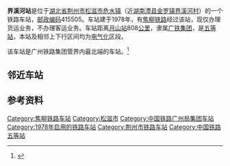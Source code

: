 {{noteTA
|1=zh-cn:始发车次; zh-hk:列車班次;
|2=zh-cn:车次; zh-hk:班次;
}}
{{Infobox China railway station 
|车站名称 = 界溪河站
|图片 = No free image-zh.png
|车站名称拼音 = Jiexihe
|英文名称 = Jiexihe Railway Station
|车站地址 = [[湖北省|湖北省]][[荆州市|荆州市]][[松滋市|松滋市]][[危水镇|危水镇]]与[[湖南省|湖南省]][[常德市|常德市]][[澧县|澧县]][[金罗镇_(澧县)|金罗镇]]交界处
|坐标 = {{coord|29|54|04|N|111|36|19|E|display=inline,title}}
|归属 = [[广州铁路（集团）公司|广铁集团]]
|车站等级 = [[五等站_(中铁)|五等站]]
|线路 = [[焦柳铁路|焦柳铁路]]
}}
'''界溪河站'''是位于[[湖北省|湖北省]][[荆州市|荆州市]][[松滋市|松滋市]][[危水镇|危水镇]]（近[[湖南|湖南]][[澧县|澧县]][[金罗镇_(澧县)|金罗镇]][[界溪河村|界溪河村]]）的一个铁路车站，[[邮政编码|邮政编码]]415505。车站建于1978年，有[[焦柳铁路|焦柳铁路]]经过该站，现仅办理货运业务，不办理客运业务。车站距离[[月山站|月山站]]808[[公里|公里]]，隶属[[广铁集团|广铁集团]]，是[[五等站_(中铁)|五等站]]，本站及相邻上下行区间均为[[电气化|电气化]]区段。

该车站是广州铁路集团管界内最北端的车站。<ref>{{cite news|url=http://www.chnrailway.com/news/20120804/0804405911.html|title=“深山部落”演绎苦乐年华——记广铁集团公司北大门、张家界工务段界溪河线路工区|publisher=中华铁道网|date=2012-08-04|accessdate=2015-01-14|archive-date=2016-03-05|archive-url=https://web.archive.org/web/20160305041221/http://www.chnrailway.com/news/20120804/0804405911.html|dead-url=no}}</ref>

==邻近车站==
{{start rail box|[[中国铁路|中国铁路]]}}
{{s-inop|[[西斋站|西斋站]]|[[焦作站|焦作]]方向}}
{{s-line|[[焦柳铁路|焦柳铁路]]<br />← 10km 界溪河站 {{0}}9km→}}
{{s-inop|[[澧县站|澧县站]]|[[柳州站|柳州]]方向}}
{{end box}}

==参考资料==
{{reflist}}
{{焦柳铁路}}
{{铁路车站小作品}}
{{湖北小作品}}

[[Category:焦柳铁路车站|Category:焦柳铁路车站]]
[[Category:松滋市|Category:松滋市]]
[[Category:中国铁路广州局集团车站|Category:中国铁路广州局集团车站]]
[[Category:1978年启用的铁路车站|Category:1978年启用的铁路车站]]
[[Category:荆州市铁路车站|Category:荆州市铁路车站]]
[[Category:中国铁路五等站|Category:中国铁路五等站]]